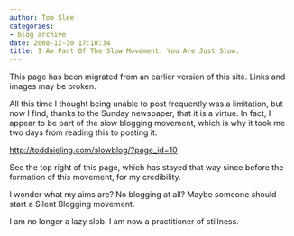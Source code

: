```yaml
---
author: Tom Slee
categories:
- blog archive
date: 2008-12-30 17:10:34
title: I Am Part Of The Slow Movement. You Are Just Slow.
---
```


::: {.callout-note}

This page has been migrated from an earlier version of this site. 
Links and images may be broken.

:::



				

All this time I thought being unable to post frequently was a limitation, but now I find, thanks to the Sunday newspaper, that it is a virtue. In fact, I appear to be part of the slow blogging movement, which is why it took me two days from reading this to posting it.

[http://toddsieling.com/slowblog/?page_id=10](http://toddsieling.com/slowblog/?page_id=10)  


  


See the top right of this page, which has stayed that way since before the formation of this movement, for my credibility.

  


I wonder what my aims are? No blogging at all? Maybe someone should start a Silent Blogging movement.  


  


I am no longer a lazy slob. I am now a practitioner of stillness.


		
